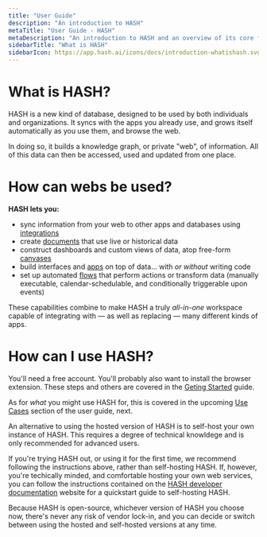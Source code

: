 ```yaml
---
title: "User Guide"
description: "An introduction to HASH"
metaTitle: "User Guide - HASH"
metaDescription: "An introduction to HASH and an overview of its core features and capabilities"
sidebarTitle: "What is HASH"
sidebarIcon: https://app.hash.ai/icons/docs/introduction-whatishash.svg
---
```


# What is HASH?

HASH is a new kind of database, designed to be used by both individuals and organizations. It syncs with the apps you already use, and grows itself automatically as you use them, and browse the web.

In doing so, it builds a knowledge graph, or private "web", of information. All of this data can then be accessed, used and updated from one place.

# How can webs be used?

**HASH lets you:**

- sync information from your web to other apps and databases using [integrations](/guide/integrations)
- create [documents](/guide/pages/documents) that use live or historical data
- construct dashboards and custom views of data, atop free-form [canvases](/guide/pages/canvases)
- build interfaces and [apps](/guide/apps) on top of data... with _or without_ writing code
- set up automated [flows](/guide/flows) that perform actions or transform data (manually executable, calendar-schedulable, and conditionally triggerable upon events)

These capabilities combine to make HASH a truly _all-in-one_ workspace capable of integrating with — as well as replacing — many different kinds of apps.

# How can I use HASH?

You'll need a free account. You'll probably also want to install the browser extension. These steps and others are covered in the [Geting Started](/guide/introduction/get-started) guide.

As for _what_ you might use HASH for, this is covered in the upcoming [Use Cases](/guide/introduction/use-cases) section of the user guide, next.

<Toggle title="Alternative: self-hosting HASH">

An alternative to using the hosted version of HASH is to self-host your own instance of HASH. This requires a degree of technical knowldege and is only recommended for advanced users.

If you're trying HASH out, or using it for the first time, we recommend following the instructions above, rather than self-hosting HASH. If, however, you're techically minded, and comfortable hosting your own web services, you can follow the instructions contained on the [HASH developer documentation](https://hash.dev/docs) website for a quickstart guide to self-hosting HASH.

Because HASH is open-source, whichever version of HASH you choose now, there's never any risk of vendor lock-in, and you can decide or switch between using the hosted and self-hosted versions at any time.

</Toggle>
